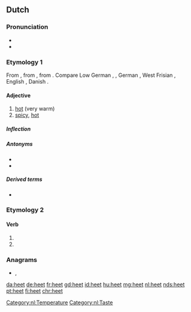 ==Dutch==

===Pronunciation===
* {{rhymes|eːt|lang=nl}}
* {{IPA|/ɦeːt/|lang=nl}}

===Etymology 1===
From {{inh|nl|dum|*heet}}, from {{inh|nl|odt|*hēt}}, from {{inh|nl|gem-pro|*haitaz}}. Compare Low German {{m|nds|het}}, {{m|nds|heet}}, German {{m|de|heiß}}, West Frisian {{m|fy|hjit}}, English {{m|en|hot}}, Danish {{m|da|hed}}.

====Adjective====
{{nl-adj|heter}}

# [[hot]] (very warm)
# [[spicy]], [[hot]]

=====Inflection=====
{{nl-decl-adj|hete}}

=====Antonyms=====
* {{l|nl|koud}}
* {{l|nl|koel}}

=====Derived terms=====
* {{l|nl|hitte}}

[[Category:nl:Temperature]]

===Etymology 2===

====Verb====
{{nl-verb-form}}

# {{nl-verb form of|p=123|n=sg|t=pres|m=ind|heten}}
# {{nl-verb form of|m=imp|heten}}

===Anagrams===
* {{l|nl|hete}}, {{l|nl|thee}}

[[Category:nl:Taste]]

[[da:heet]]
[[de:heet]]
[[fr:heet]]
[[gd:heet]]
[[id:heet]]
[[hu:heet]]
[[mg:heet]]
[[nl:heet]]
[[nds:heet]]
[[pt:heet]]
[[fi:heet]]
[[chr:heet]]